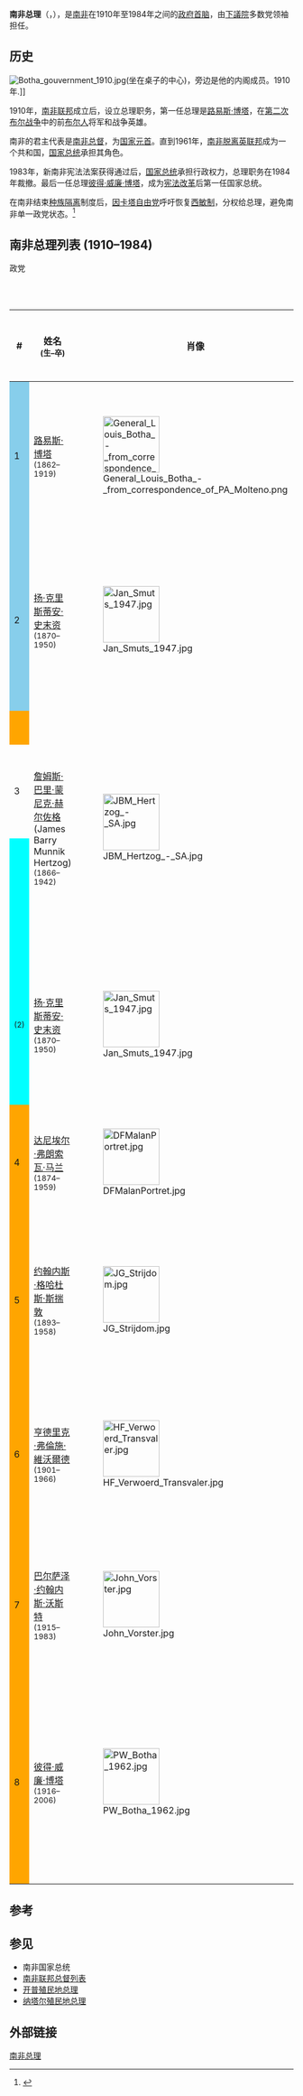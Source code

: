 {{Untranslated-jargon|time=2013-08-04}}
{{Infobox Political post
|post            = 总理
|body            = 南非
|insignia        = Coat of Arms of South Africa (1932-2000).svg
|insigniasize    = 100px
|insigniacaption = 南非国徽
|nativename      = {{lang|af|Eerste Minister van Suid-Afrika}}
|image           = Flag of South Africa (1928-1994).svg
|imagesize       = 200px
|alt             =
|incumbent       = ''职务废除''<br />职权转移至<br />[[南非总统|南非国家总统]]
|incumbentsince  =
|style           = [[阁下|阁下]] (1910–1961)
|residence       =
|appointer       = [[南非总督|南非总督]] (1910–1961)<br />[[南非总统|南非国家总统]] (1961–1984)
|termlength      = [[议会|议会]]获得多数支持即可担任
|inaugural       = [[路易斯·博塔|路易斯·博塔]]
|formation       = 1910年5月31日
|last            = [[彼得·威廉·博塔|彼得·威廉·博塔]]
|abolished       = 1984年9月10日
|succession      =
|deputy          =
|salary          =
|website         =
}}

'''南非总理'''（{{lang-af|Eerste Minister van Suid-Afrika}}，{{lang-en|Prime Minister of South Africa}}），是[[南非|南非]]在1910年至1984年之间的[[政府首脑|政府首脑]]，由[[國民議會_(南非)|下議院]]多数党领袖担任。

==历史==
[[File:Botha_gouvernment_1910.jpg|thumb]](坐在桌子的中心)，旁边是他的内阁成员。1910年.]]

1910年，[[南非联邦|南非联邦]]成立后，设立总理职务，第一任总理是[[路易斯·博塔|路易斯·博塔]]，在[[第二次布尔战争|第二次布尔战争]]中的前[[布尔人|布尔人]]将军和战争英雄。

南非的君主代表是[[南非總督|南非总督]]，为[[国家元首|国家元首]]。直到1961年，[[1961年南非憲法|南非脱离英联邦]]成为一个共和国，[[南非总统|国家总统]]承担其角色。

1983年，新南非宪法法案获得通过后，[[南非总统|国家总统]]承担行政权力，总理职务在1984年裁撤。最后一任总理[[彼得·威廉·博塔|彼得·威廉·博塔]]，成为[[1983年南非憲法改革公民投票|宪法改革]]后第一任国家总统。

在南非结束[[南非種族隔離|种族隔离]]制度后，[[因卡塔自由党|因卡塔自由党]]呼吁恢复[[西敏制|西敏制]]，分权给总理，避免南非单一政党状态。<ref>{{Cite web |url=http://www.polity.org.za/article/ifp-statement-by-mangosuthu-butehlezi-inkatha-freedom-party-leader-welcomes-constitutional-court-judgment-on-regulation-of-introduction-of-bills-12102012-2012-10-12 |title=IFP: Statement by Mangosuthu Buthelezi, Inkatha Freedom Party Leader, welcomes Constitutional Court judgment on regulation of introduction of bills |accessdate=2013-08-02 |archive-date=2013-12-24 |archive-url=https://web.archive.org/web/20131224113719/http://www.polity.org.za/article/ifp-statement-by-mangosuthu-butehlezi-inkatha-freedom-party-leader-welcomes-constitutional-court-judgment-on-regulation-of-introduction-of-bills-12102012-2012-10-12 |dead-url=no }}</ref>

==南非总理列表 (1910–1984)==
;政党
{{legend2|skyblue|[[南非党|南非党]]|border=1px solid #AAAAAA}}<br>
{{legend2|cyan|[[南非联合党|联合党]]|border=1px solid #AAAAAA}}<br>
{{legend2|orange|[[国民党_(南非)|国民党]]|border=1px solid #AAAAAA}}

{| class="wikitable"  style="width:100%; text-align:center;"
|-
! #
! width=25%| 姓名<br /><small>(生–卒)
! width=100px| 肖像
! 就任
! 离任
! 选举<br /><small>(议会)
! 政党
|- style="background:#EEEEEE"
! style="background:skyblue;" rowspan="2"|1
|rowspan="2"|[[路易斯·博塔|路易斯·博塔]]<br><small>(1862–1919)
|rowspan="2"|[[File:General_Louis_Botha_-_from_correspondence_of_PA_Molteno.png|100px]]
|1910年5月31日
|1919年8月27日
|{{link-en|1910年南非大選|South African general election, 1910|1910}}({{ordinal|1}})<br />{{link-en|1915年南非大選|South African general election, 1915|1915}} ({{ordinal|2}})
|[[南非党|南非党]]
|-
| colspan="4"|<small>[[1909年南非法案|组成]][[南非联邦|南非联邦]]組成後首任总理；参与[[第一次世界大战|第一次世界大战]]，簽署了《[[凡尔赛条约|凡尔赛条约]]》並征服[[德属西南非洲|德属西南非洲]]；粉碎了[[马里兹叛变|马里兹叛变]]。死于任上。
|- style="background:#EEEEEE"
! style="background:skyblue;" rowspan="2"|2
|rowspan="2"|[[扬·史末资|扬·克里斯蒂安·史末资]]<br><small>(1870–1950)
|rowspan="2"|[[File:Jan_Smuts_1947.jpg|100px]]
|1919年9月3日
|1924年6月30日
| — ({{ordinal|2}})<br />{{link-en|1920年南非大選|South African general election, 1920|1920}} ({{ordinal|3}})<br />{{link-en|1921年南非大選|South African general election, 1921|1921}}({{ordinal|4}})
|[[南非党|南非党]]
|-
| colspan="4"|<small>参加了[[1921年帝国会议|1921年帝国会议]]。[[爱尔兰独立战争|爱尔兰独立战争]]期间试图达成英国和爱尔兰民族主义者之间的停战以及和平协议。粉碎了[[兰德叛乱|兰德叛乱]]，引起了政治上的反对，在[[1924年南非大选|1924年大选]]被国民党击败。与国民党结盟并1933年的大选后返回内阁担任副总理兼司法部长。
|- style="background:#EEEEEE"
! style="background:orange;" height=60|
| rowspan="4"|[[詹姆斯·巴里·蒙尼克·赫尔佐格|詹姆斯·巴里·蒙尼克·赫尔佐格]]<br>(James Barry Munnik Hertzog)<br /><small>(1866–1942)
| rowspan="4"|[[File:JBM_Hertzog_-_SA.jpg|100px]]
| rowspan="2"|1924年6月30日
| rowspan="2"|1939年9月5日
| rowspan="2"|{{link-en|1924年南非大選|South African general election, 1924|1924}} ({{ordinal|5}})<br />{{link-en|1929年南非大選|South African general election, 1929|1929}} ({{ordinal|6}})<br />{{link-en|1933年南非大選|South African general election, 1933|1933}} ({{ordinal|7}})<br />{{link-en|1938年南非大選|South African general election, 1938|1938}} ({{ordinal|8}})
| rowspan="2"|[[国民党_(南非)|国民党]] <br><small>（至1934年）</small><br>[[南非联合党|联合党]] <br><small>（1934年起）</small>
|-
! rowspan="2"|3
|-
| rowspan="2" colspan="4"|<small>1925年[[南非荷兰语|南非荷兰语]]取代了[[荷兰语|荷兰语]]作为第二官方语言；1928年颁布新国旗；1930年批准白人女性的妇女选举权。批准1931年[[1931年威斯敏斯特法案|西敏法案]]。普通的黑人选民从选民名单删除。国民党和[[南非党|南非党]]联合组成了[[南非联合党|南非联合党]]。联合党拒绝接受他在[[二战|二战]]中的中立立场后辞职。
|-
! style="background:cyan;" height=60|
|- style="background:#EEEEEE"
! style="background:cyan;"  rowspan="2"|<small>(2)
|rowspan="2"|[[扬·史末资|扬·克里斯蒂安·史末资]]<br><small>(1870–1950)
|rowspan="2"|[[File:Jan_Smuts_1947.jpg|100px]]
|1939年9月5日
|1948年6月4日
| — ({{ordinal|8}})<br />{{link-en|1943年南非大選|South African general election, 1943|1943}} ({{ordinal|9}})
|[[南非联合党|联合党]]
|-
| colspan="4"|<small>參與[[二战|二战]]。批准《[[联合国宪章|联合国宪章]]》。《[[费根报告|费根报告]]》发表，这份报告指出，在南非完成种族隔离是不实际的，而且限制非洲移民到城市地区应该被废除。1948年的大选失败。
|- style="background:#EEEEEE"
! style="background:orange;" rowspan="2"|4
|rowspan="2"|[[达尼埃尔·弗朗索瓦·马兰|达尼埃尔·弗朗索瓦·马兰]]<br><small>(1874–1959)
|rowspan="2"|[[File:DFMalanPortret.jpg|100px]]
|1948年6月4日
|1954年11月30日
|{{link-en|1948年南非大選|South African general election, 1948|1948}} ({{ordinal|10}})<br />{{link-en|1953年南非大選|South African general election, 1953|1953}} ({{ordinal|11}})
|[[国民党_(南非)|国民党]]
|-
| colspan="4"|<small>上台推行[[种族隔离|种族隔离]]法案，开始全面实施“[[种族隔离|种族隔离]]”政策。
|- style="background:#EEEEEE"
! style="background:orange;" rowspan="2"|5
|rowspan="2"|[[约翰内斯·格哈杜斯·斯揣敦|约翰内斯·格哈杜斯·斯揣敦]]<br><small>(1893–1958)
|rowspan="2"|[[File:JG_Strijdom.jpg|100px]]
|1954年11月30日
|1958年8月24日
| — ({{ordinal|11}})<br />{{link-en|1958年南非大選|South African general election, 1958|1958}} ({{ordinal|12}})
|[[国民党_(南非)|国民党]]
|-
| colspan="4"|<small>试图切断与英国的关系。从普通的选民名单删除有色选民。将“叛国罪”扩大到参与了[[自由宪章_(南非)|自由宪章]]的156位活动家（包括[[纳尔逊·曼德拉|纳尔逊·曼德拉]]）。与[[苏联|苏联]]断绝外交关系。死于任上。
|- style="background:#EEEEEE"
! style="background:orange;" rowspan="2"|6
|rowspan="2"|[[亨德里克·弗倫施·維沃爾德|亨德里克·弗倫施·維沃爾德]]<br><small>(1901–1966)
|rowspan="2"|[[File:HF_Verwoerd_Transvaler.jpg|100px]]
|1958年9月2日
|1966年9月6日
| — ({{ordinal|12}})<br />{{link-en|1961年南非大選|South African general election, 1961|1961}} ({{ordinal|13}})<br />{{link-en|1966年南非大選|South African general election, 1966|1966}} ({{ordinal|14}})
|[[国民党_(南非)|国民党]]
|-
| colspan="4"|<small>[[南非边境战争|南非边境战争]]爆发。[[英国首相|英国首相]][[哈罗德·麦克米伦|哈罗德·麦克米伦]]发表{{link-en|改革之风演讲|Wind of Change (speech)}}。在1960年举行[[全民公投|全民公投]]廢除君主制、退出[[英聯邦|英聯邦]]並成立[[南非共和国|南非共和国]]；推出了[[班图斯坦|班图斯坦]]项目。遇刺身亡。
|- style="background:#EEEEEE"
! style="background:orange;" rowspan="2"|7
|rowspan="2"|[[巴尔萨泽·约翰内斯·沃斯特|巴尔萨泽·约翰内斯·沃斯特]]<br><small>(1915–1983)
|rowspan="2"|[[File:John_Vorster.jpg|100px]]
|1966年9月13日
|1978年10月2日
| — ({{ordinal|14}})<br />{{link-en|1970年南非大選|South African general election, 1970|1970}} ({{ordinal|15}})<br />{{link-en|1974年南非大選|South African general election, 1974|1974}} ({{ordinal|16}})<br />{{link-en|1977年南非大選|South African general election, 1977|1977}} ({{ordinal|17}})
|[[国民党_(南非)|国民党]]
|-
| colspan="4"|<small>废除了有色选民名单。[[南非边境战争|南非边境战争]]升级为全面冲突。推行与非洲国家缓和关系的政策，并接受黑人非洲外交官生活在白人区域。
|- style="background:#EEEEEE"
! style="background:orange;" rowspan="2"|8
|rowspan="2"|[[彼得·威廉·博塔|彼得·威廉·博塔]]<br><small>(1916–2006)
|rowspan="2"|[[File:PW_Botha_1962.jpg|100px]]
|1978年10月9日
|1984年9月3日
| — ({{ordinal|17}})<br />{{link-en|1981年南非大選|South African general election, 1981|1981}} ({{ordinal|18}})<br />{{link-en|1984年南非大選|South African general election, 1984|1984}} ({{ordinal|19}})
|[[国民党_(南非)|国民党]]
|-
| colspan="4"|<small>兼任国防部长直到1980年。改善与西方的关系。授权在1983年进行激进的宪法改革，包括创建[[三院制|三院制议会]]。大多数黑人仍被排除在外。开始与[[以色列|以色列]]合作一个秘密核武器计划，生产六枚核弹。建立警察平叛单位[[Koevoet|Koevoet]]。沃斯特因Muldergate丑闻辞去[[南非总统|国家总统]]职务。1984年废除了总理职务，担任[[南非总统|国家总统]]。
|}

==参考==
<references />

==参见==
* 南非国家总统
* [[南非總督|南非联邦总督列表]]
* [[开普殖民地总理|开普殖民地总理]]
* [[纳塔尔殖民地总理|纳塔尔殖民地总理]]

==外部链接==
{{Commons category|Prime ministers of South Africa}}

{{南非总理}}
{{非洲政府首脑}}

[[Category:南非总理|]]